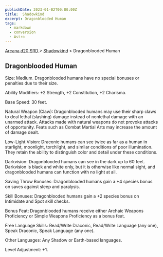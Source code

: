 ```yaml
---
publishDate: 2023-01-02T00:00:00Z
title:  Shadowkind
excerpt: Dragonblooded Human
tags:
  - markdown
  - conversion
  - Astro
---
```


[ Arcana d20 SRD ](/#arcanaD20) > [ Shadowkind](arcana-d20-srd-shadowkind-index) > Dragonblooded Human

##  Dragonblooded Human

Size: Medium. Dragonblooded humans have no special bonuses or penalties due to
their size.

Ability Modifiers: +2 Strength, +2 Constitution, +2 Charisma.

Base Speed: 30 feet.

Natural Weapon (Claw): Dragonblooded humans may use their sharp claws to deal
lethal (slashing) damage instead of nonlethal damage with an unarmed attack.
Attacks made with natural weapons do not provoke attacks of opportunity. Feats
such as Combat Martial Arts may increase the amount of damage dealt.

Low-Light Vision: Draconic humans can see twice as far as a human in
starlight, moonlight, torchlight, and similar conditions of poor illumination.
They retain the ability to distinguish color and detail under these
conditions.

Darkvision: Dragonblooded humans can see in the dark up to 60 feet. Darkvision
is black and white only, but it is otherwise like normal sight, and
dragonblooded humans can function with no light at all.

Saving Throw Bonuses: Dragonblooded humans gain a +4 species bonus on saves
against sleep and paralysis.

Skill Bonuses: Dragonblooded humans gain a +2 species bonus on Intimidate and
Spot skill checks.

Bonus Feat: Dragonblooded humans receive either Archaic Weapons Proficiency or
Simple Weapons Proficiency as a bonus feat.

Free Language Skills: Read/Write Draconic, Read/Write Language (any one),
Speak Draconic, Speak Language (any one).

Other Languages: Any Shadow or Earth-based languages.

Level Adjustment: +1.

